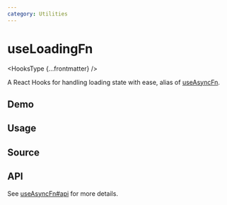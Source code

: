 ```yaml
---
category: Utilities
---
```


# useLoadingFn


<HooksType {...frontmatter} />

A React Hooks for handling loading state with ease, alias of [useAsyncFn](/reference/use-async-fn).

## Demo


<App />

## Usage



## Source


<Source />

## API

See [useAsyncFn#api](/reference/use-async-fn/#api) for more details.
